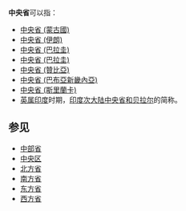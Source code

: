 '''中央省'''可以指：
* [[中央省_(蒙古國)|中央省 (蒙古國)]]
* [[中央省_(伊朗)|中央省 (伊朗)]]
* [[中央省_(巴拉圭)|中央省 (巴拉圭)]]
* [[中央省_(巴拉圭)|中央省 (巴拉圭)]]
* [[中央省_(贊比亞)|中央省 (贊比亞)]]
* [[中央省_(巴布亞新畿內亞)|中央省 (巴布亞新畿內亞)]]
* [[中央省_(斯里蘭卡)|中央省 (斯里蘭卡)]]
* [[英属印度|英属印度]]时期，[[印度次大陆|印度次大陆]][[中央省和贝拉尔|中央省和贝拉尔]]的简称。

== 参见 ==
* [[中部省|中部省]]
* [[中央区|中央区]]
* [[北方省|北方省]]
* [[南方省|南方省]]
* [[东方省|东方省]]
* [[西方省|西方省]]
{{disambig|Z|Cat=三字省名消歧义}}
